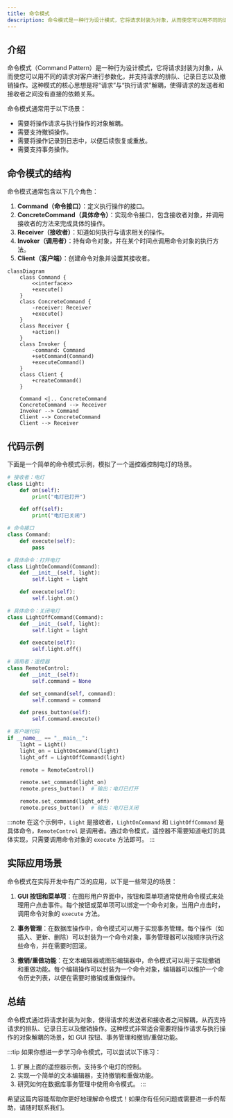 ```yaml
---
title: 命令模式
description: 命令模式是一种行为设计模式，它将请求封装为对象，从而使您可以用不同的请求对客户进行参数化，并支持请求的排队、记录日志以及撤销操作。
---
```


## 介绍

命令模式（Command Pattern）是一种行为设计模式，它将请求封装为对象，从而使您可以用不同的请求对客户进行参数化，并支持请求的排队、记录日志以及撤销操作。这种模式的核心思想是将“请求”与“执行请求”解耦，使得请求的发送者和接收者之间没有直接的依赖关系。

命令模式通常用于以下场景：
- 需要将操作请求与执行操作的对象解耦。
- 需要支持撤销操作。
- 需要将操作记录到日志中，以便后续恢复或重放。
- 需要支持事务操作。

## 命令模式的结构

命令模式通常包含以下几个角色：
1. **Command（命令接口）**：定义执行操作的接口。
2. **ConcreteCommand（具体命令）**：实现命令接口，包含接收者对象，并调用接收者的方法来完成具体的操作。
3. **Receiver（接收者）**：知道如何执行与请求相关的操作。
4. **Invoker（调用者）**：持有命令对象，并在某个时间点调用命令对象的执行方法。
5. **Client（客户端）**：创建命令对象并设置其接收者。

```mermaid
classDiagram
    class Command {
        <<interface>>
        +execute()
    }
    class ConcreteCommand {
        -receiver: Receiver
        +execute()
    }
    class Receiver {
        +action()
    }
    class Invoker {
        -command: Command
        +setCommand(Command)
        +executeCommand()
    }
    class Client {
        +createCommand()
    }

    Command <|.. ConcreteCommand
    ConcreteCommand --> Receiver
    Invoker --> Command
    Client --> ConcreteCommand
    Client --> Receiver
```

## 代码示例

下面是一个简单的命令模式示例，模拟了一个遥控器控制电灯的场景。

```python
# 接收者：电灯
class Light:
    def on(self):
        print("电灯已打开")

    def off(self):
        print("电灯已关闭")

# 命令接口
class Command:
    def execute(self):
        pass

# 具体命令：打开电灯
class LightOnCommand(Command):
    def __init__(self, light):
        self.light = light

    def execute(self):
        self.light.on()

# 具体命令：关闭电灯
class LightOffCommand(Command):
    def __init__(self, light):
        self.light = light

    def execute(self):
        self.light.off()

# 调用者：遥控器
class RemoteControl:
    def __init__(self):
        self.command = None

    def set_command(self, command):
        self.command = command

    def press_button(self):
        self.command.execute()

# 客户端代码
if __name__ == "__main__":
    light = Light()
    light_on = LightOnCommand(light)
    light_off = LightOffCommand(light)

    remote = RemoteControl()

    remote.set_command(light_on)
    remote.press_button()  # 输出：电灯已打开

    remote.set_command(light_off)
    remote.press_button()  # 输出：电灯已关闭
```

:::note
在这个示例中，`Light` 是接收者，`LightOnCommand` 和 `LightOffCommand` 是具体命令，`RemoteControl` 是调用者。通过命令模式，遥控器不需要知道电灯的具体实现，只需要调用命令对象的 `execute` 方法即可。
:::

## 实际应用场景

命令模式在实际开发中有广泛的应用，以下是一些常见的场景：

1. **GUI 按钮和菜单项**：在图形用户界面中，按钮和菜单项通常使用命令模式来处理用户点击事件。每个按钮或菜单项可以绑定一个命令对象，当用户点击时，调用命令对象的 `execute` 方法。

2. **事务管理**：在数据库操作中，命令模式可以用于实现事务管理。每个操作（如插入、更新、删除）可以封装为一个命令对象，事务管理器可以按顺序执行这些命令，并在需要时回滚。

3. **撤销/重做功能**：在文本编辑器或图形编辑器中，命令模式可以用于实现撤销和重做功能。每个编辑操作可以封装为一个命令对象，编辑器可以维护一个命令历史列表，以便在需要时撤销或重做操作。

## 总结

命令模式通过将请求封装为对象，使得请求的发送者和接收者之间解耦，从而支持请求的排队、记录日志以及撤销操作。这种模式非常适合需要将操作请求与执行操作的对象解耦的场景，如 GUI 按钮、事务管理和撤销/重做功能。

:::tip
如果你想进一步学习命令模式，可以尝试以下练习：
1. 扩展上面的遥控器示例，支持多个电灯的控制。
2. 实现一个简单的文本编辑器，支持撤销和重做功能。
3. 研究如何在数据库事务管理中使用命令模式。
:::

希望这篇内容能帮助你更好地理解命令模式！如果你有任何问题或需要进一步的帮助，请随时联系我们。
